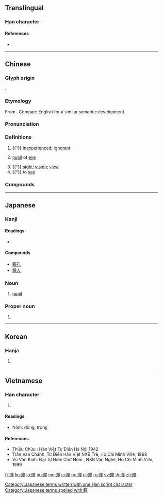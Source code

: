 {{character info/new}}
==Translingual==

===Han character===
{{Han char|rn=109|rad=目|as=12|sn=17|four=60014|canj=BUYTG|ids=⿰目童}}

====References====
* {{Han ref|kx=0818.040|dkj=23707|dj=1230.140|hdz=42514.120|uh=77B3|ud=30643|bh=C0FB|bd=49403}}

----

==Chinese==
{{zh-forms}}

===Glyph origin===
{{Han etym}}
{{Han compound|目|童|ls=psc|c1=s|c2=p}}.

===Etymology===
From {{och-l|童|child}}. Compare English {{m|en|pupil||‘child’ > student; pupil of eye}} for a similar semantic development.

===Pronunciation===
{{zh-pron
|m=tóng
|c=tung4
|h=pfs=
|md=dùng
|mn=tông
|w=3don
|mc=y
|oc=y
|cat=a,n,v
}}

===Definitions===
{{zh-hanzi}}

# {{†}} [[inexperienced]]; [[ignorant]]
# {{lb|zh|anatomy}} [[pupil]] of [[eye]]
# {{†}} [[sight]]; [[vision]]; [[view]]
# {{†}} to [[see]]

===Compounds===
{{zh-der|瞳孔|瞳人|瞳人兒|瞳仁|瞳仁兒|瞳矇|瞳子|打瞳|重瞳|雙瞳翦水}}

----

==Japanese==

===Kanji===
{{ja-kanji|grade=|rs=目12}}

====Readings====
* {{ja-readings|on=[[どう]] (dō), [[とう]] (tō)|kun=[[ひとみ]] (hitomi)}}

====Compounds====
* [[瞳孔]]
* [[瞳人]]

===Noun===
{{ja-noun|ひとみ}}

# {{lb|ja|anatomy|sort=ひとみ}} [[pupil]]

===Proper noun===
{{ja-pos|proper|ひとみ}}

# {{given name|female|lang=ja|sort=ひとみ}}

[[Category:Japanese terms written with one Han script character]]
[[Category:Japanese terms spelled with 瞳]]

----

==Korean==

===Hanja===
{{ko-hanja|hangeul=동|eumhun=|rv=dong|mr=tong|y=tong}}

# {{defn|lang=ko|sort=目12}}

----

==Vietnamese==

===Han character===
{{vi-hantu|đồng|rs=目12}}

# {{defn|lang=vi|sort=目12}}

====Readings====
* Nôm: đồng, tròng

====References====
* Thiều Chửu : Hán Việt Tự Điển Hà Nội 1942
* Trần Văn Chánh: Từ Điển Hán Việt NXB Trẻ, Ho Chi Minh Ville, 1999
* Vũ Văn Kính: Đại Tự Điển Chữ Nôm , NXB Văn Nghệ, Ho Chi Minh Ville, 1999

[[fr:瞳]]
[[ko:瞳]]
[[lo:瞳]]
[[hu:瞳]]
[[mg:瞳]]
[[ja:瞳]]
[[no:瞳]]
[[pl:瞳]]
[[ru:瞳]]
[[sv:瞳]]
[[th:瞳]]
[[zh:瞳]]